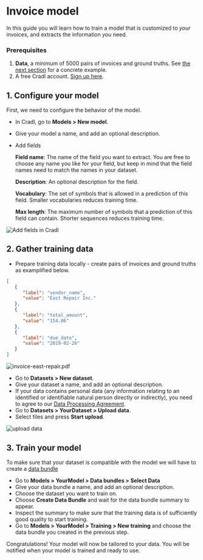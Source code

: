 
# Invoice model
In this guide you will learn how to train a model that is customized to *your* invoices, and extracts the information *you* need.

### Prerequisites
1. **Data**, a minimum of 5000 pairs of invoices and ground truths. See [the next section](#2.-gather-training-data) for a concrete example.
2. A free Cradl account. [Sign up here](https://cradl.ai). 
 
## 1. Configure your model
First, we need to configure the behavior of the model. 
 - In Cradl, go to **Models > New model**.
 - Give your model a name, and add an optional description.
 - Add fields

   **Field name**: The name of the field you want to extract. You are free to choose any name you like for your field, but keep in mind that the field names need to match the names in your dataset.

   **Description**: An optional description for the field. 
   
   **Vocabulary**: The set of symbols that is allowed in a prediction of this field. Smaller vocabularies reduces training time. 
   
   **Max length**: The maximum number of symbols that a prediction of this field can contain. Shorter sequences reduces training time.

![Add fields in Cradl](/img/use-cases/fields.png)

## 2. Gather training data
- Prepare training data locally - create pairs of invoices and ground truths as examplified below.
     

<Tabs>
<TabItem value="ground-truth" label="invoice-east-repair.json - Ground Truth" default>

```json
[  
   {    
      "label": "vendor_name",    
      "value": "East Repair Inc."
   },    
   {    
      "label": "total_amount",    
      "value": "154.06"
   },  
   {    
      "label": "due_date",    
      "value": "2019-02-26"
   }
]
```

</TabItem>
<TabItem value="document" label="invoice-east-repair.pdf - Invoice">

![invoice-east-repair.pdf](/img/use-cases/invoice-sample-01.png)

</TabItem>
</Tabs>

- Go to **Datasets > New dataset**.
- Give your dataset a name, and add an optional description. 
- If your data contains personal data (any information relating to an identified or identifiable natural person directly or indirectly), you need to agree to our [Data Processing Agreement](../administration/legal.md). 
- Go to **Datasets > YourDataset > Upload data**.
- Select files and press **Start upload**.
  
![upload data](/img/upload-data-app/upload-documents-cradl-1.png)

## 3. Train your model
To make sure that your dataset is compatible with the model we will have to create a [data bundle](../concepts/training-data.md) 

- Go to **Models > YourModel > Data bundles > Select Data** 
- Give your data bundle a name, and add an optional description.
- Choose the dataset you want to train on.
- Choose **Create Data Bundle** and wait for the data bundle summary to appear.
- Inspect the summary to make sure that the training data is of sufficiently good quality to start training.
- Go to **Models > YourModel > Training > New training** and choose the data bundle you created in the previous step.

Congratulations! Your model will now be tailored to your data. 
You will be notified when your model is trained and ready to use. 
